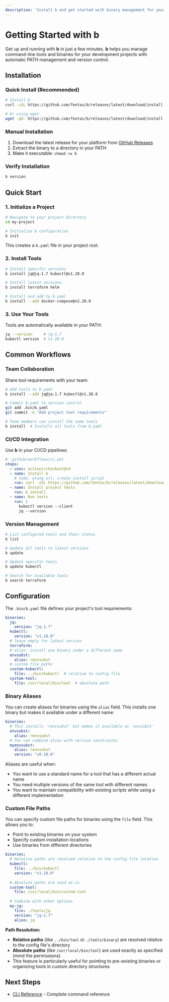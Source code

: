 ```yaml
---
description: 'Install b and get started with binary management for your development projects'
---
```


# Getting Started with b

Get up and running with **b** in just a few minutes. **b** helps you manage command-line tools and binaries for your development projects with automatic PATH management and version control.

## Installation

### Quick Install (Recommended)

```bash
# Install b
curl -sSL https://github.com/fentas/b/releases/latest/download/install.sh | bash

# Or using wget
wget -qO- https://github.com/fentas/b/releases/latest/download/install.sh | bash
```

### Manual Installation

1. Download the latest release for your platform from [GitHub Releases](https://github.com/fentas/b/releases)
2. Extract the binary to a directory in your PATH
3. Make it executable: `chmod +x b`

### Verify Installation

```bash
b version
```

## Quick Start

### 1. Initialize a Project

```bash
# Navigate to your project directory
cd my-project

# Initialize b configuration
b init
```

This creates a `b.yaml` file in your project root.

### 2. Install Tools

```bash
# Install specific versions
b install jq@jq-1.7 kubectl@v1.28.0

# Install latest versions
b install terraform helm

# Install and add to b.yaml
b install --add docker-compose@v2.20.0
```

### 3. Use Your Tools

Tools are automatically available in your PATH:

```bash
jq --version     # jq-1.7
kubectl version  # v1.28.0
```

## Common Workflows

### Team Collaboration

Share tool requirements with your team:

```bash
# Add tools to b.yaml
b install --add jq@jq-1.7 kubectl@v1.28.0

# Commit b.yaml to version control
git add .bin/b.yaml
git commit -m "Add project tool requirements"

# Team members can install the same tools
b install  # Installs all tools from b.yaml
```

### CI/CD Integration

Use **b** in your CI/CD pipelines:

```yaml
# .github/workflows/ci.yml
steps:
  - uses: actions/checkout@v4
  - name: Install b
    # todo: wrong url; create install script
    run: curl -sSL https://github.com/fentas/b/releases/latest/download/install.sh | bash
  - name: Install project tools
    run: b install
  - name: Run tests
    run: |
      kubectl version --client
      jq --version
```

### Version Management

```bash
# List configured tools and their status
b list

# Update all tools to latest versions
b update

# Update specific tools
b update kubectl

# Search for available tools
b search terraform
```

## Configuration

The `.bin/b.yaml` file defines your project's tool requirements:

```yaml
binaries:
  jq:
    version: "jq-1.7"
  kubectl:
    version: "v1.28.0"
  # leave empty for latest version
  terraform:
  # alias: install one binary under a different name
  envsubst:
    alias: renvsubst
  # custom file paths
  custom-kubectl:
    file: ../bin/kubectl  # relative to config file
  system-tool:
    file: /usr/local/bin/tool  # absolute path
```

### Binary Aliases

You can create aliases for binaries using the `alias` field. This installs one binary but makes it available under a different name:

```yaml
binaries:
  # This installs 'renvsubst' but makes it available as 'envsubst'
  envsubst:
    alias: renvsubst
  # You can combine alias with version constraints
  myenvsubst:
    alias: renvsubst
    version: "v0.10.0"
```

Aliases are useful when:
- You want to use a standard name for a tool that has a different actual name
- You need multiple versions of the same tool with different names
- You want to maintain compatibility with existing scripts while using a different implementation

### Custom File Paths

You can specify custom file paths for binaries using the `file` field. This allows you to:
- Point to existing binaries on your system
- Specify custom installation locations
- Use binaries from different directories

```yaml
binaries:
  # Relative paths are resolved relative to the config file location
  kubectl:
    file: ../bin/kubectl
    version: "v1.28.0"
  
  # Absolute paths are used as-is
  custom-tool:
    file: /usr/local/bin/custom-tool
  
  # Combine with other options
  my-jq:
    file: ./tools/jq
    version: "jq-1.7"
    alias: jq
```

**Path Resolution:**
- **Relative paths** (like `../bin/tool` or `./tools/binary`) are resolved relative to the config file's directory
- **Absolute paths** (like `/usr/local/bin/tool`) are used exactly as specified (mind the permissions)
- This feature is particularly useful for pointing to pre-existing binaries or organizing tools in custom directory structures

## Next Steps

- [CLI Reference](/b/overview) - Complete command reference